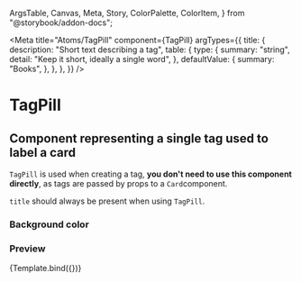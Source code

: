   ArgsTable,
  Canvas,
  Meta,
  Story,
  ColorPalette,
  ColorItem,
} from "@storybook/addon-docs";

<Meta
  title="Atoms/TagPill"
  component={TagPill}
  argTypes={{
    title: {
      description: "Short text describing a tag",
      table: {
        type: {
          summary: "string",
          detail: "Keep it short, ideally a single word",
        },
        defaultValue: {
          summary: "Books",
        },
      },
    },
  }}
/>

# TagPill

## Component representing a single tag used to label a card

`TagPill` is used when creating a tag, **you don't need to use this component directly**, as tags are passed by props to a `Card`component.

`title` should always be present when using `TagPill`.

### Background color

<ColorPalette>
  <ColorItem
    title="Green"
    subtitle="Shade 3 from Reasonable Colors"
    colors={{ green: "#008217" }}
  />
</ColorPalette>


### Preview

<Canvas>
  <Story
    name="standard"
    args={{
      title: "Sports",
    }}
  >
    {Template.bind({})}
  </Story>
</Canvas>

<ArgsTable story="standard" />
